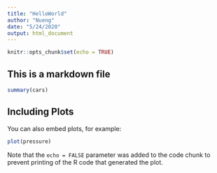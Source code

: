 ---
title: "HelloWorld"
author: "Nueng"
date: "5/24/2020"
output: html_document
---

```{r setup, include=FALSE}
knitr::opts_chunk$set(echo = TRUE)
```

## This is a markdown file

```{r cars}
summary(cars)
```

## Including Plots

You can also embed plots, for example:

```{r pressure, echo=FALSE}
plot(pressure)
```

Note that the `echo = FALSE` parameter was added to the code chunk to prevent printing of the R code that generated the plot.
